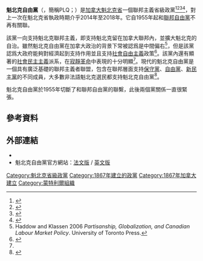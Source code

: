 {{noteTA|G1=地名|G2=Canada}}
{{Infobox political party
| name         = 魁北克自由黨
| native_name = {{lang|fr|Parti libéral du Québec}}<br />{{lang|en|Quebec Liberal Party}}
| logo               = Quebec Liberal Party Logo.svg
| logo_size = 125px
| leader             = Dominique Anglade
| president          = Linda Caron
| foundation         = {{start date|1867|7|1}}
| dissolution        = 
| headquarters       = {{CAN}}[[魁北克省|魁北克省]][[蒙特婁|蒙特婁]]<br>7240 Rue Waverly<br>H2R 2Y8<br/>{{CAN}}魁北克省[[魁北克城|魁北克城]]<br>1535 Chemin Sainte-Foy, suite 120<br>G1S 2P1
| ideology           = [[自由主義|自由主義]]<br>[[社會自由主義|社會自由主義]]<br>[[經濟自由主義|經濟自由主義]]<br>[[魁北克聯邦主義|魁北克聯邦主義]]<br>'''派系：'''<br>[[新自由主義|新自由主義]]<ref name="Paul André Linteau Pp. 521">Paul André Linteau. Quebec Since 1930: A History. Pp. 521.</ref><br>[[加拿大民族主義|加拿大民族主義]]<br>魁北克[[自主權|自治主義]]
| position           = [[中間派|中間]]至[[中間偏右|中間偏右]]<ref name="LawsonPoguntke2004">{{cite book|author1=Kay Lawson|author2=Thomas Poguntke|title=How Political Parties Respond: Interest Aggregation Revisited|url=https://books.google.com/books?id=P6BohpL4CKwC&pg=PA149|date=2 August 2004|publisher=Routledge|isbn=978-1-134-27668-4|page=149}}</ref><ref name="CollectifAuzias">{{cite book|author1=Collectif|author2=Dominique Auzias|author3=Jean-Paul Labourdette|title=Québec 2012-2013|url=https://books.google.com/books?id=aDtB_eQrliMC&pg=PA39|date=10 February 2012|publisher=Petit Futé|isbn=2-7469-5170-3|page=39}}</ref>
| colours            = 紅色
| colorcode          = #EA6D6A
|seats1_title     = [[魁北克省議會|魁北克省議會]]
|seats1           = {{Infobox political party/seats|28|125|hex=#EA6D6A}}<!-- 2020年 -->
| membership         = 
| website            = {{URL|https://plq.org/fr/}}{{fr}}<br>{{URL|https://plq.org/en/}}{{en}}
}}
'''魁北克自由黨'''（{{lang-fr|Parti libéral du Québec}}，簡稱PLQ；{{lang-en|Quebec Liberal Party}}）是[[加拿大|加拿大]][[魁北克省|魁北克省]]一個聯邦主義省級政黨<ref name="How Political Parties Respond: Interest Aggregation Revisited">{{cite book|title=How Political Parties Respond: Interest Aggregation Revisited|url=https://books.google.com/books?id=P6BohpL4CKwC&pg=PA149|accessdate=18 August 2012|publisher=Routledge|isbn=978-1-134-27668-4|page=149}}</ref><ref name="FarneyRayside2013">{{cite book|author1=James Farney|author2=David Rayside|title=Conservatism in Canada|url=https://books.google.com/books?id=hF0rAgAAQBAJ&pg=PA317|date=12 November 2013|publisher=University of Toronto Press|isbn=978-1-4426-1456-7|page=317}}</ref><ref name="Zapata-Barrero2009">{{cite book|author=Ricard Zapata-Barrero|title=Immigration and Self-government of Minority Nations|url=https://books.google.com/books?id=fIq44MCyrOIC&pg=PA70|year=2009|publisher=Peter Lang|isbn=978-90-5201-547-7|page=70}}</ref><ref name="McEwen2006">{{cite book|author=Nicola McEwen|title=Nationalism and the State: Welfare and Identity in Scotland and Quebec|url=https://books.google.com/books?id=2aEDaSqNNkYC&pg=PA166|date=1 January 2006|publisher=Peter Lang|isbn=978-90-5201-240-7|page=166}}</ref>，對上一次在魁北克省執政時期介乎2014年至2018年。它自1955年起和[[加拿大自由黨|聯邦自由黨]]不再有關聯。

該黨一向支持魁北克聯邦主義，即支持魁北克留在加拿大聯邦內，並擴大魁北克的自治。雖然魁北克自由黨在加拿大政治的背景下常被認爲是中間偏右<ref>Haddow and Klassen 2006 ''Partisanship, Globalization, and Canadian Labour Market Policy''. University of Toronto Press.</ref>，但是該黨認爲大政府能夠對經濟起到支持作用並且支持[[社會自由主義|社會自由主義]]政策<ref name="natpo">{{cite news|url=http://fullcomment.nationalpost.com/2012/03/21/tasha-kheiriddin-quebecs-new-budget-is-business-as-usual/|title=Quebec's new budget is business as usual|last=Kheiriddin|first=Tasha|date=2012-03-21|work=National Post|publisher=Postmedia Network|accessdate=24 April 2012|deadurl=yes|archiveurl=https://archive.is/20130129230553/http://fullcomment.nationalpost.com/2012/03/21/tasha-kheiriddin-quebecs-new-budget-is-business-as-usual/|archivedate=2013-01-29 }}</ref>。該黨內還有顯著的[[社會民主主義|社會民主主義]]派系，在[[寂靜革命|寂靜革命]]中表現的十分明顯<ref name="Paul André Linteau Pp. 521"/>。現代的魁北克自由黨是一個具有廣泛基礎的聯邦主義者聯盟，包含在聯邦層面支持[[加拿大保守黨|保守黨]]、[[加拿大自由黨|自由黨]]、[[新民主黨_(加拿大)|新民主黨]]的不同成員，大多數非法語魁北克選民都支持魁北克自由黨<ref>{{cite web |work=The Gazette |url=http://www.canada.com/montrealgazette/columnists/story.html?id=8f51f810-3eec-40a3-9b6b-d3593a931392&p=2 |title=Firing of aides won't save Charest for long |publisher=Canada.com |date=2007-09-08 |accessdate=2012-01-20 |deadurl=yes |archiveurl=https://web.archive.org/web/20121106002140/http://www.canada.com/montrealgazette/columnists/story.html?id=8f51f810-3eec-40a3-9b6b-d3593a931392&p=2 |archivedate=2012-11-06 }}</ref>。

魁北克自由黨於1955年切斷了和聯邦自由黨的聯繫，此後兩個黨關係一直很緊張。

== 參考資料 ==
{{reflist}}

== 外部連結 ==
*{{commonscat-inline|Quebec Liberal Party}}
*魁北克自由黨官方網站：[https://plq.org/fr/ 法文版] / [https://plq.org/en/ 英文版]

[[Category:魁北克省級政黨|Category:魁北克省級政黨]]
[[Category:1867年建立的政黨|Category:1867年建立的政黨]]
[[Category:1867年加拿大建立|Category:1867年加拿大建立]]
[[Category:蒙特利爾組織|Category:蒙特利爾組織]]